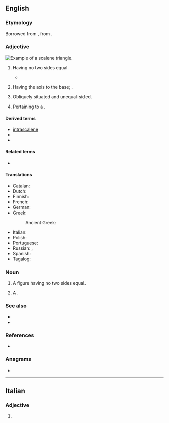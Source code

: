 {{also|scalène}}
==English==

===Etymology===
Borrowed from {{bor|en|LL.|scalēnus}}, from {{der|en|grc|σκᾰληνός||uneven, unequal, scalene}}.

===Adjective===
[[Image:Triangle.Scalene.svg|thumb|right|Example of a scalene triangle.]]
{{en-adj|-}}

# {{lb|en|geometry|of a {{l|en|polygon}}}} Having no two sides equal.
#* {{quote-book|lang=en|1828||The Imperial Magazine; or, Compendium of Religious, Moral, and Philosophical Knowledge||69|During the month [Saturn] forms a '''scalene''' triangle with Betelgeux and Procyon, and on the 10th an isosceles triangle with them, α Orionis being the summit.|volume=10|section="Astronomical Occurrences for January"|pageurl=https://books.google.com/books?id=ZXo3AAAAMAAJ&dq=scalene&pg=PA69}}
# {{lb|en|geometry|of a {{l|en|cone}}}} Having the axis {{l|en|inclined}} to the base; {{l|en|oblique}}.
# {{lb|en|anatomy}} Obliquely situated and unequal-sided.
# {{lb|en|anatomy}} Pertaining to a {{l|en|scalene muscle}}.

====Derived terms====
* [[intrascalene]]
* {{l|en|scalene muscle}}
* {{l|en|scalenectomy}}

====Related terms====
* {{l|en|scalenous}}

====Translations====
{{trans-top|sides of different lengths}}
* Catalan: {{t|ca|escalè}}
* Dutch: {{t|nl|ongelijkzijdig}}
* Finnish: {{t|fi|erisivuinen}}
* French: {{t+|fr|scalène}}
* German: {{t|de|ungleichseitig}}
* Greek:
*: Ancient Greek: {{t|grc|σκαληνός}}
{{trans-mid}}
* Italian: {{t+|it|scaleno}}
* Polish: {{t|pl|różnoboczny|m}}
* Portuguese: {{t|pt|escaleno|m}}
* Russian: {{t+|ru|неравносторо́нний|m}}, {{t+|ru|разносторо́нний|m}}
* Spanish: {{t|es|escaleno}}
* Tagalog: {{t|tl|tagibang}}
{{trans-bottom}}

===Noun===
{{en-noun}}

# {{lb|en|geometry}} A figure having no two sides equal.
# {{lb|en|anatomy}} A {{l|en|scalene muscle}}.

===See also===
* {{l|en|equilateral}}
* {{l|en|isosceles}}

===References===
* {{R:OED Online|title=scalene|code=171758|part of speech=adj. and n|date=April 2016}}

===Anagrams===
* {{anagrams|en|a=aceelns|Senecal|canelés|cleanse|elances|enlaces|enscale}}

----

==Italian==

===Adjective===
{{head|it|adjective form}}

# {{inflection of|it|scaleno||f|p}}